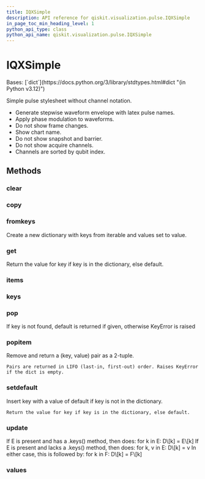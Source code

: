 ```yaml
---
title: IQXSimple
description: API reference for qiskit.visualization.pulse.IQXSimple
in_page_toc_min_heading_level: 1
python_api_type: class
python_api_name: qiskit.visualization.pulse.IQXSimple
---
```


# IQXSimple

<Class id="qiskit.visualization.pulse.IQXSimple" isDedicatedPage={true} github="https://github.com/qiskit/qiskit/tree/stable/0.46/qiskit/visualization/pulse_v2/stylesheet.py" signature="qiskit.visualization.pulse.IQXSimple(**kwargs)" modifiers="class">
  Bases: [`dict`](https://docs.python.org/3/library/stdtypes.html#dict "(in Python v3.12)")

  Simple pulse stylesheet without channel notation.

  *   Generate stepwise waveform envelope with latex pulse names.
  *   Apply phase modulation to waveforms.
  *   Do not show frame changes.
  *   Show chart name.
  *   Do not show snapshot and barrier.
  *   Do not show acquire channels.
  *   Channels are sorted by qubit index.

  ## Methods

  ### clear

  <Function id="qiskit.visualization.pulse.IQXSimple.clear" signature="clear() → None.  Remove all items from D." />

  ### copy

  <Function id="qiskit.visualization.pulse.IQXSimple.copy" signature="copy() → a shallow copy of D" />

  ### fromkeys

  <Function id="qiskit.visualization.pulse.IQXSimple.fromkeys" signature="fromkeys(value=None, /)">
    Create a new dictionary with keys from iterable and values set to value.
  </Function>

  ### get

  <Function id="qiskit.visualization.pulse.IQXSimple.get" signature="get(key, default=None, /)">
    Return the value for key if key is in the dictionary, else default.
  </Function>

  ### items

  <Function id="qiskit.visualization.pulse.IQXSimple.items" signature="items() → a set-like object providing a view on D's items" />

  ### keys

  <Function id="qiskit.visualization.pulse.IQXSimple.keys" signature="keys() → a set-like object providing a view on D's keys" />

  ### pop

  <Function id="qiskit.visualization.pulse.IQXSimple.pop" signature="pop(k[, d]) → v, remove specified key and return the corresponding value.">
    If key is not found, default is returned if given, otherwise KeyError is raised
  </Function>

  ### popitem

  <Function id="qiskit.visualization.pulse.IQXSimple.popitem" signature="popitem()">
    Remove and return a (key, value) pair as a 2-tuple.

    Pairs are returned in LIFO (last-in, first-out) order. Raises KeyError if the dict is empty.
  </Function>

  ### setdefault

  <Function id="qiskit.visualization.pulse.IQXSimple.setdefault" signature="setdefault(key, default=None, /)">
    Insert key with a value of default if key is not in the dictionary.

    Return the value for key if key is in the dictionary, else default.
  </Function>

  ### update

  <Function id="qiskit.visualization.pulse.IQXSimple.update" signature="update([E, ]**F) → None.  Update D from dict/iterable E and F.">
    If E is present and has a .keys() method, then does: for k in E: D\[k] = E\[k] If E is present and lacks a .keys() method, then does: for k, v in E: D\[k] = v In either case, this is followed by: for k in F: D\[k] = F\[k]
  </Function>

  ### values

  <Function id="qiskit.visualization.pulse.IQXSimple.values" signature="values() → an object providing a view on D's values" />
</Class>

